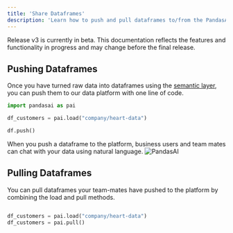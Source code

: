 ```yaml
---
title: 'Share Dataframes'
description: 'Learn how to push and pull dataframes to/from the PandasAI Data Platform'
---
```


<Note title="Beta Notice">
Release v3 is currently in beta. This documentation reflects the features and functionality in progress and may change before the final release.
</Note>

## Pushing Dataframes
Once you have turned raw data into dataframes using the [semantic layer](/v3/semantic-layer), you can push them to our data platform with one line of code.


```python
import pandasai as pai

df_customers = pai.load("company/heart-data")

df.push()
```
When you push a dataframe to the platform, business users and team mates can chat with your data using natural language.
![PandasAI](../assets/demo.gif) 

## Pulling Dataframes

You can pull dataframes your team-mates have pushed to the platform by combining the load and pull methods.


```python

df_customers = pai.load("company/heart-data")
df_customers = pai.pull()
```